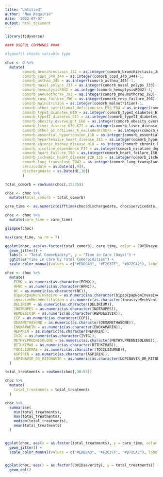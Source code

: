 ```yaml
---
title: "Untitled"
author: "Neo Raquinio"
date: '2022-07-07'
output: html_document
---
```

```r
library(tidyverse)

#### USEFUL COMMANDS ####

#typeof() checks variable type

```

```r

choc <- d %>% 
  mutate(
        comorb_bronchiectasis_J47 = as.integer(comorb_bronchiectasis_J47)-1,
        comorb_copd_J40_J44 = as.integer(comorb_copd_J40_J44)-1,
        comorb_asthma_J45 = as.integer(comorb_asthma_J45)-1,
        comorb_nasal_polyps_J33 = as.integer(comorb_nasal_polyps_J33)-1,
        comorb_hemoptysisR042 = as.integer(comorb_hemoptysisR042)-1,
        comorb_pneumothorax_J93 = as.integer(comorb_pneumothorax_J93)-1,
        comorb_resp_failure_J96 = as.integer(comorb_resp_failure_J96)-1,
        comorb_malnutrition = as.integer(comorb_malnutrition)-1,
        comorb_other_nutritional_deficiencies_E50_E64 = as.integer(comorb_other_nutritional_deficiencies_E50_E64)-1,
        comorb_typeI_diabetes_E10 = as.integer(comorb_typeI_diabetes_E10)-1,
        comorb_typeII_diabetes_E11 = as.integer(comorb_typeII_diabetes_E11)-1,
        comorb_obesity_overweight_E66 = as.integer(comorb_obesity_overweight_E66)-1,
        comorb_liver_disease_K70_K77 = as.integer(comorb_liver_disease_K70_K77)-1,
        comorb_other_GI_notLiver_K_excludesK70K77 = as.integer(comorb_other_GI_notLiver_K_excludesK70K77)-1,
        comorb_essential_hypertension_I10 = as.integer(comorb_essential_hypertension_I10)-1,
        comorb_hypertensive_heart_disease_I11 = as.integer(comorb_hypertensive_heart_disease_I11)-1,
        comorb_chronic_kidney_disease_N18 = as.integer(comorb_chronic_kidney_disease_N18)-1,
        comorb_nicotine_dependence_F17 = as.integer(comorb_nicotine_dependence_F17)-1,
        comorb_heart_failure_I50 = as.integer(comorb_heart_failure_I50)-1,
        comorb_ischemic_heart_disease_I20_I25 = as.integer(comorb_ischemic_heart_disease_I20_I25)-1,
        comorb_lung_transplant_Z942 = as.integer(comorb_lung_transplant_Z942)-1,
        servicedate = as.Date(d[,9]),
        dischargedate = as.Date(d[,10])
        )

total_comorb = rowSums(choc[,15:35])

choc <- choc %>% 
  mutate(total_comorb = total_comorb)

care_time <- as.numeric(difftime(choc$dischargedate, choc$servicedate, units = "days"))

choc <- choc %>% 
  mutate(care_time = care_time)

glimpse(choc)

max(care_time, na.rm = T)

```

```r
ggplot(choc, aes(as.factor(total_comorb), care_time, color = COVIDseverity)) +
  geom_jitter() +
  labs(x = "Total Comorbidity", y = "Time in Care (Days)") +
  ggtitle("Time in Care by Total Comorbidities") +
  scale_color_manual(values = c("#EDD9A3", "#F2637F", "#872CA2"), labels = c("Mild", "Moderate", "Severe"))

```



```r

choc <- choc %>% 
  mutate(
    ECMO = as.numeric(as.character(ECMO)),
    HFNC = as.numeric(as.character(HFNC)),
    NC = as.numeric(as.character(NC)),
    bipapCpapNonInvasive = as.numeric(as.character(bipapCpapNonInvasive)),
    invasiveMechVentilation = as.numeric(as.character(invasiveMechVentilation)),
    DELIRIUM = as.numeric(as.character(DELIRIUM)),
    INOTROPES = as.numeric(as.character(INOTROPES)),
    REMDESIVIR = as.numeric(as.character(REMDESIVIR)),
    CCP = as.numeric(as.character(CCP)),
    DEXAMETHASONE = as.numeric(as.character(DEXAMETHASONE)),
    ENOXAPARIN = as.numeric(as.character(ENOXAPARIN)),
    HEPARIN = as.numeric(as.character(HEPARIN)),
    IVIG = as.numeric(as.character(IVIG)),
    METHYLPREDNISOLONE = as.numeric(as.character(METHYLPREDNISOLONE)),
    RITUXIMAB = as.numeric(as.character(RITUXIMAB)),
    TOCILIZUMAB = as.numeric(as.character(TOCILIZUMAB)),
    ASPIRIN = as.numeric(as.character(ASPIRIN)),
    LOPINAVIR_OR_RITONAVIR = as.numeric(as.character(LOPINAVIR_OR_RITONAVIR))
  )

total_treatments = rowSums(choc[,36:53])

choc %>% 
  mutate(
    total_treatments = total_treatments
  )

choc %>% 
  summarise(
    min(total_treatments),
    max(total_treatments),
    median(total_treatments),
    mean(total_treatments)
  )


ggplot(choc, aes(x = as.factor(total_treatments), y = care_time, color = COVIDseverity)) +
  geom_jitter() +
  scale_color_manual(values = c("#EDD9A3", "#F2637F", "#872CA2"), labels = c("Mild", "Moderate", "Severe"))
  

ggplot(choc, aes(x = as.factor(COVIDseverity), y = total_treatments)) +
  geom_col()
```





